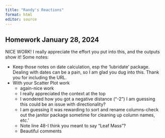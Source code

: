 ```yaml
---
title: "Randy's Reactions"
format: html
editor: source
---
```


## Homework January 28, 2024

NICE WORK!  I really appreciate the effort you put into this, and the outputs show it!  Some notes:

* Keep those notes on date calculation, esp the 'lubridate' package.  Dealing with dates can be a pain, so I am glad you dug into this.  Thank you for including the URL.
* With your Scatter Plot work
    * again-nice work
    * I really appreciated the context at the top
    * I wondered how you got a negative distance ("-2")  I am guessing this could be an issue with directionality?
    * I am guessing it was rewarding to sort and rename columns-check out the janitor package sometime for cleaning up column names, etc.'
    * Note line 48-I think you meant to say "Leaf Mass"?
    * Beautiful comments
